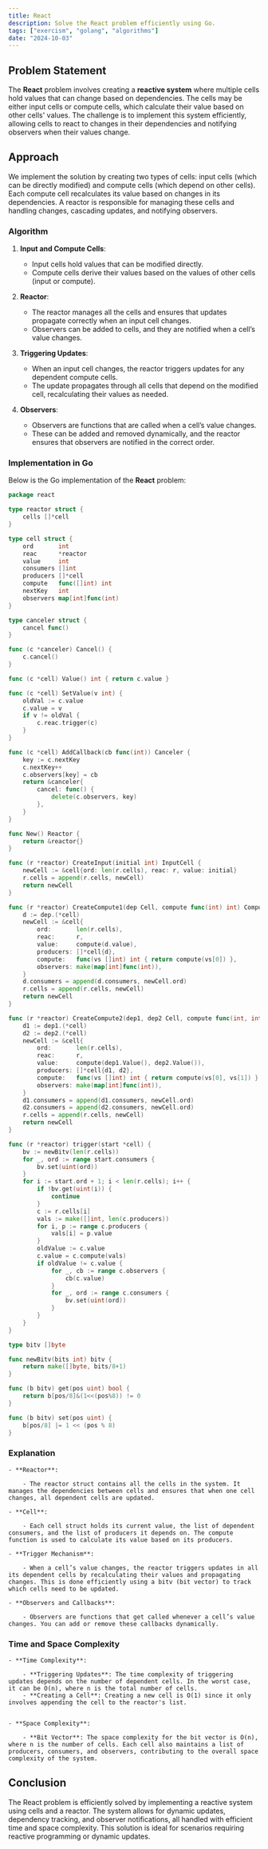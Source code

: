 ```yaml
---
title: React
description: Solve the React problem efficiently using Go.
tags: ["exercism", "golang", "algorithms"]
date: "2024-10-03"
---
```


## Problem Statement

The **React** problem involves creating a **reactive system** where multiple cells hold values that can change based on dependencies. The cells may be either input cells or compute cells, which calculate their value based on other cells' values. The challenge is to implement this system efficiently, allowing cells to react to changes in their dependencies and notifying observers when their values change.

## Approach

We implement the solution by creating two types of cells: input cells (which can be directly modified) and compute cells (which depend on other cells). Each compute cell recalculates its value based on changes in its dependencies. A reactor is responsible for managing these cells and handling changes, cascading updates, and notifying observers.

### Algorithm

1. **Input and Compute Cells**:
   - Input cells hold values that can be modified directly.
   - Compute cells derive their values based on the values of other cells (input or compute).
   
2. **Reactor**:
   - The reactor manages all the cells and ensures that updates propagate correctly when an input cell changes.
   - Observers can be added to cells, and they are notified when a cell’s value changes.

3. **Triggering Updates**:
   - When an input cell changes, the reactor triggers updates for any dependent compute cells.
   - The update propagates through all cells that depend on the modified cell, recalculating their values as needed.

4. **Observers**:
   - Observers are functions that are called when a cell’s value changes.
   - These can be added and removed dynamically, and the reactor ensures that observers are notified in the correct order.

### Implementation in Go

Below is the Go implementation of the **React** problem:

```go
package react

type reactor struct {
	cells []*cell
}

type cell struct {
	ord       int
	reac      *reactor
	value     int
	consumers []int
	producers []*cell
	compute   func([]int) int
	nextKey   int
	observers map[int]func(int)
}

type canceler struct {
	cancel func()
}

func (c *canceler) Cancel() {
	c.cancel()
}

func (c *cell) Value() int { return c.value }

func (c *cell) SetValue(v int) {
	oldVal := c.value
	c.value = v
	if v != oldVal {
		c.reac.trigger(c)
	}
}

func (c *cell) AddCallback(cb func(int)) Canceler {
	key := c.nextKey
	c.nextKey++
	c.observers[key] = cb
	return &canceler{
		cancel: func() {
			delete(c.observers, key)
		},
	}
}

func New() Reactor {
	return &reactor{}
}

func (r *reactor) CreateInput(initial int) InputCell {
	newCell := &cell{ord: len(r.cells), reac: r, value: initial}
	r.cells = append(r.cells, newCell)
	return newCell
}

func (r *reactor) CreateCompute1(dep Cell, compute func(int) int) ComputeCell {
	d := dep.(*cell)
	newCell := &cell{
		ord:       len(r.cells),
		reac:      r,
		value:     compute(d.value),
		producers: []*cell{d},
		compute:   func(vs []int) int { return compute(vs[0]) },
		observers: make(map[int]func(int)),
	}
	d.consumers = append(d.consumers, newCell.ord)
	r.cells = append(r.cells, newCell)
	return newCell
}

func (r *reactor) CreateCompute2(dep1, dep2 Cell, compute func(int, int) int) ComputeCell {
	d1 := dep1.(*cell)
	d2 := dep2.(*cell)
	newCell := &cell{
		ord:       len(r.cells),
		reac:      r,
		value:     compute(dep1.Value(), dep2.Value()),
		producers: []*cell{d1, d2},
		compute:   func(vs []int) int { return compute(vs[0], vs[1]) },
		observers: make(map[int]func(int)),
	}
	d1.consumers = append(d1.consumers, newCell.ord)
	d2.consumers = append(d2.consumers, newCell.ord)
	r.cells = append(r.cells, newCell)
	return newCell
}

func (r *reactor) trigger(start *cell) {
	bv := newBitv(len(r.cells))
	for _, ord := range start.consumers {
		bv.set(uint(ord))
	}
	for i := start.ord + 1; i < len(r.cells); i++ {
		if !bv.get(uint(i)) {
			continue
		}
		c := r.cells[i]
		vals := make([]int, len(c.producers))
		for i, p := range c.producers {
			vals[i] = p.value
		}
		oldValue := c.value
		c.value = c.compute(vals)
		if oldValue != c.value {
			for _, cb := range c.observers {
				cb(c.value)
			}
			for _, ord := range c.consumers {
				bv.set(uint(ord))
			}
		}
	}
}

type bitv []byte

func newBitv(bits int) bitv {
	return make([]byte, bits/8+1)
}

func (b bitv) get(pos uint) bool {
	return b[pos/8]&(1<<(pos%8)) != 0
}

func (b bitv) set(pos uint) {
	b[pos/8] |= 1 << (pos % 8)
}
```

### Explanation
    - **Reactor**:

        - The reactor struct contains all the cells in the system. It manages the dependencies between cells and ensures that when one cell changes, all dependent cells are updated.
    
    - **Cell**:

        - Each cell struct holds its current value, the list of dependent consumers, and the list of producers it depends on. The compute function is used to calculate its value based on its producers.
    
    - **Trigger Mechanism**:

        - When a cell’s value changes, the reactor triggers updates in all its dependent cells by recalculating their values and propagating changes. This is done efficiently using a bitv (bit vector) to track which cells need to be updated.
    
    - **Observers and Callbacks**:

        - Observers are functions that get called whenever a cell’s value changes. You can add or remove these callbacks dynamically.

### Time and Space Complexity
    - **Time Complexity**:

        - **Triggering Updates**: The time complexity of triggering updates depends on the number of dependent cells. In the worst case, it can be O(n), where n is the total number of cells.
        - **Creating a Cell**: Creating a new cell is O(1) since it only involves appending the cell to the reactor's list.


    - **Space Complexity**:

        - **Bit Vector**: The space complexity for the bit vector is O(n), where n is the number of cells. Each cell also maintains a list of producers, consumers, and observers, contributing to the overall space complexity of the system.

## Conclusion
The React problem is efficiently solved by implementing a reactive system using cells and a reactor. The system allows for dynamic updates, dependency tracking, and observer notifications, all handled with efficient time and space complexity. This solution is ideal for scenarios requiring reactive programming or dynamic updates.